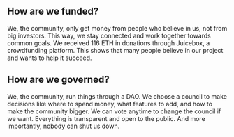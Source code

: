 ## How are we funded?

<div className="h-2"/>

We, the community, only get money from people who believe in us, not from big investors. This way, we stay connected and work together towards common goals. We received 116 ETH in donations through Juicebox, a crowdfunding platform. This shows that many people believe in our project and wants to help it succeed.

<div className="h-4"/>

## How are we governed?

<div className="h-2"/>

We, the community, run things through a DAO. We choose a council to make decisions like where to spend money, what features to add, and how to make the community bigger. We can vote anytime to change the council if we want. Everything is transparent and open to the public. And more importantly, nobody can shut us down.